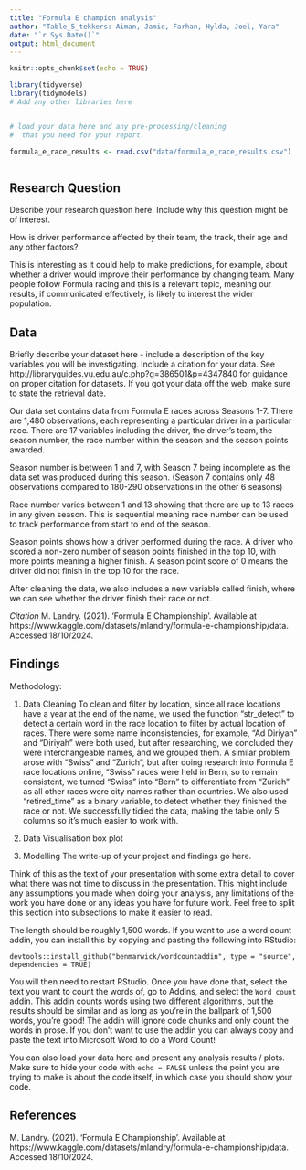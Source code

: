 ```yaml
---
title: "Formula E champion analysis"
author: "Table_5_tekkers: Aiman, Jamie, Farhan, Hylda, Joel, Yara"
date: "`r Sys.Date()`"
output: html_document
---
```


```r
knitr::opts_chunk$set(echo = TRUE)
```


```r
library(tidyverse)
library(tidymodels)
# Add any other libraries here



```


```r
# load your data here and any pre-processing/cleaning 
#  that you need for your report.

formula_e_race_results <- read.csv("data/formula_e_race_results.csv")



```


## Research Question

Describe your research question here. Include why this question might be of interest. 

How is driver performance affected by their team, the track, their age and any other factors?

This is interesting as it could help to make predictions, for example, about whether a driver would improve their performance by changing team. Many people follow Formula racing and this is a relevant topic, meaning our results, if communicated effectively, is likely to interest the wider population.



## Data

Briefly describe your dataset here - include a description of the key variables you will be investigating. 
Include a citation for your data. 
See http://libraryguides.vu.edu.au/c.php?g=386501&p=4347840 for guidance on proper citation for datasets. 
If you got your data off the web, make sure to state the retrieval date.



Our data set contains data from Formula E races across Seasons 1-7. There are 1,480 observations, each representing a particular driver in a particular race. There are 17 variables including the driver, the driver's team, the season number, the race number within the season and the season points awarded.

Season number is between 1 and 7, with Season 7 being incomplete as the data set was produced during this season. (Season 7 contains only 48 observations compared to 180-290 observations in the other 6 seasons)

Race number varies between 1 and 13 showing that there are up to 13 races in any given season. This is sequential meaning race number can be used to track performance from start to end of the season.

Season points shows how a driver performed during the race. A driver who scored a non-zero number of season points finished in the top 10, with more points meaning a higher finish. A season point score of 0 means the driver did not finish in the top 10 for the race.

After cleaning the data, we also includes a new variable called finish, where we can see whether the driver finish their race or not.

*Citation*
M. Landry. (2021). 'Formula E Championship'. Available at https://www.kaggle.com/datasets/mlandry/formula-e-championship/data. Accessed 18/10/2024.


## Findings
Methodology:

1) Data Cleaning
To clean and filter by location, since all race locations have a year at the end of the name, we used the function “str_detect” to detect a certain word in the race location to filter by actual location of races. 
There were some name inconsistencies, for example, “Ad Diriyah” and “Diriyah” were both used, but after researching, we concluded they were interchangeable names, and we grouped them. A similar problem arose with “Swiss” and “Zurich”, but after doing research into Formula E race locations online, “Swiss” races were held in Bern, so to remain consistent, we turned “Swiss” into “Bern” to differentiate from “Zurich” as all other races were city names rather than countries.
We also used “retired_time” as a binary variable, to detect whether they finished the race or not.
We successfully tidied the data, making the table only 5 columns so it’s much easier to work with.

2) Data Visualisation
box plot

3) Modelling 
The write-up of your project and findings go here. 

Think of this as the text of your presentation with some extra detail to cover what there was not time to discuss in the presentation. This might include any assumptions you made when doing your analysis, any limitations of the work you have done or any ideas you have for future work. Feel free to split this section into subsections to make it easier to read. 

The length should be roughly 1,500 words. 
If you want to use a word count addin, you can install this by copying and pasting the following into RStudio:

`devtools::install_github("benmarwick/wordcountaddin", type = "source", dependencies = TRUE)`

You will then need to restart RStudio. Once you have done that, select the text you want to count the words of, go to Addins, and select the `Word count` addin.
This addin counts words using two different algorithms, but the results should be similar and as long as you're in the ballpark of 1,500 words, you're good! 
The addin will ignore code chunks and only count the words in prose. If you don't want to use the addin you can always copy and paste the text into Microsoft Word to do a Word Count!

You can also load your data here and present any analysis results / plots.
Make sure to hide your code with  `echo = FALSE` unless the point you are trying to make is about the code itself, in which case you should show your code.





## References

M. Landry. (2021). 'Formula E Championship'. Available at https://www.kaggle.com/datasets/mlandry/formula-e-championship/data. Accessed 18/10/2024.

